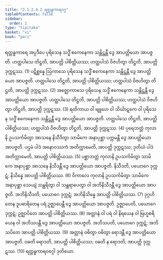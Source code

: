 ```yaml
---
title: "2.1.2.4.2 ရတ္တန္ဓကာရဝဂ္ဂ"
tableOfContents: false
sidebar:
  order: 2
type: "tipitaka"
basket: "vi"
book: "pari"
---
```



<DynamicBreadcrumb />

<Division number="232" book="pari">

<Paragraph number="888" book="pari">
ရတ္တန္ဓကာရေ အပ္ပဒီပေ ပုရိသေန သဒ္ဓိံ ဧကေနေကာ သန္တိဋ္ဌန္တီ ဒွေ အာပတ္တိယော အာပဇ္ဇတိ. ဟတ္ထပါသေ တိဋ္ဌတိ, အာပတ္တိ ပါစိတ္တိယဿ; ဟတ္ထပါသံ ဝိဇဟိတွာ တိဋ္ဌတိ, အာပတ္တိ ဒုက္ကဋဿ. (1)
</Paragraph>

<Paragraph number="889" book="pari">
ပဋိစ္ဆန္နေ ဩကာသေ ပုရိသေန သဒ္ဓိံ ဧကေနေကာ သန္တိဋ္ဌန္တီ ဒွေ အာပတ္တိယော အာပဇ္ဇတိ. ဟတ္ထပါသေ တိဋ္ဌတိ, အာပတ္တိ ပါစိတ္တိယဿ; ဟတ္ထပါသံ ဝိဇဟိတွာ တိဋ္ဌတိ, အာပတ္တိ ဒုက္ကဋဿ. (2)
</Paragraph>

<Paragraph number="890" book="pari">
အဇ္ဈောကာသေ ပုရိသေန သဒ္ဓိံ ဧကေနေကာ သန္တိဋ္ဌန္တီ ဒွေ အာပတ္တိယော အာပဇ္ဇတိ. ဟတ္ထပါသေ တိဋ္ဌတိ, အာပတ္တိ ပါစိတ္တိယဿ; ဟတ္ထပါသံ ဝိဇဟိတွာ တိဋ္ဌတိ, အာပတ္တိ ဒုက္ကဋဿ. (3)
</Paragraph>

<Paragraph number="891" book="pari">
ရထိကာယ ဝါ ဗျူဟေ ဝါ သိင်္ဃာဋကေ ဝါ ပုရိသေန သဒ္ဓိံ ဧကေနေကာ သန္တိဋ္ဌန္တီ ဒွေ အာပတ္တိယော အာပဇ္ဇတိ. ဟတ္ထပါသေ တိဋ္ဌတိ, အာပတ္တိ ပါစိတ္တိယဿ; ဟတ္ထပါသံ ဝိဇဟိတွာ တိဋ္ဌတိ, အာပတ္တိ ဒုက္ကဋဿ. (4)
</Paragraph>

<Paragraph number="892" book="pari">
ပုရေဘတ္တံ ကုလာနိ ဥပသင်္ကမိတွာ အာသနေ နိသီဒိတွာ သာမိကေ အနာပုစ္ဆာ ပက္ကမန္တီ ဒွေ အာပတ္တိယော အာပဇ္ဇတိ. ပဌမံ ပါဒံ အနောဝဿကံ အတိက္ကာမေတိ, အာပတ္တိ ဒုက္ကဋဿ; ဒုတိယံ ပါဒံ အတိက္ကာမေတိ, အာပတ္တိ ပါစိတ္တိယဿ. (5)
</Paragraph>

<Paragraph number="893" book="pari">
ပစ္ဆာဘတ္တံ ကုလာနိ ဥပသင်္ကမိတွာ သာမိကေ အနာပုစ္ဆာ အာသနေ နိသီဒန္တီ ဒွေ အာပတ္တိယော အာပဇ္ဇတိ. နိသီဒတိ, ပယောဂေ ဒုက္ကဋံ; နိသိန္နေ အာပတ္တိ ပါစိတ္တိယဿ. (6)
</Paragraph>

<Paragraph number="894" book="pari">
ဝိကာလေ ကုလာနိ ဥပသင်္ကမိတွာ သာမိကေ အနာပုစ္ဆာ သေယျံ သန္ထရိတွာ ဝါ သန္ထရာပေတွာ ဝါ အဘိနိသီဒန္တီ ဒွေ အာပတ္တိယော အာပဇ္ဇတိ. အဘိနိသီဒတိ, ပယောဂေ ဒုက္ကဋံ; အဘိနိသိန္နေ အာပတ္တိ ပါစိတ္တိယဿ. (7)
</Paragraph>

<Paragraph number="895" book="pari">
ဒုဂ္ဂဟိတေန ဒူပဓာရိတေန ပရံ ဥဇ္ဈာပေန္တီ ဒွေ အာပတ္တိယော အာပဇ္ဇတိ. ဥဇ္ဈာပေတိ, ပယောဂေ ဒုက္ကဋံ; ဥဇ္ဈာပိတေ အာပတ္တိ ပါစိတ္တိယဿ. (8)
</Paragraph>

<Paragraph number="896" book="pari">
အတ္တာနံ ဝါ ပရံ ဝါ နိရယေန ဝါ ဗြဟ္မစရိယေန ဝါ အဘိသပန္တီ ဒွေ အာပတ္တိယော အာပဇ္ဇတိ. အဘိသပတိ, ပယောဂေ ဒုက္ကဋံ; အဘိသပိတေ အာပတ္တိ ပါစိတ္တိယဿ. (9)
</Paragraph>

<Paragraph number="897" book="pari">
အတ္တာနံ ဝဓိတွာ ဝဓိတွာ ရောဒန္တီ ဒွေ အာပတ္တိယော အာပဇ္ဇတိ. ဝဓတိ ရောဒတိ, အာပတ္တိ ပါစိတ္တိယဿ; ဝဓတိ န ရောဒတိ, အာပတ္တိ ဒုက္ကဋဿ. (10)

</Paragraph>
</Division>

<Paragraph number="898" type="center" book="pari">
ရတ္တန္ဓကာရဝဂ္ဂေါ ဒုတိယော.
</Paragraph>